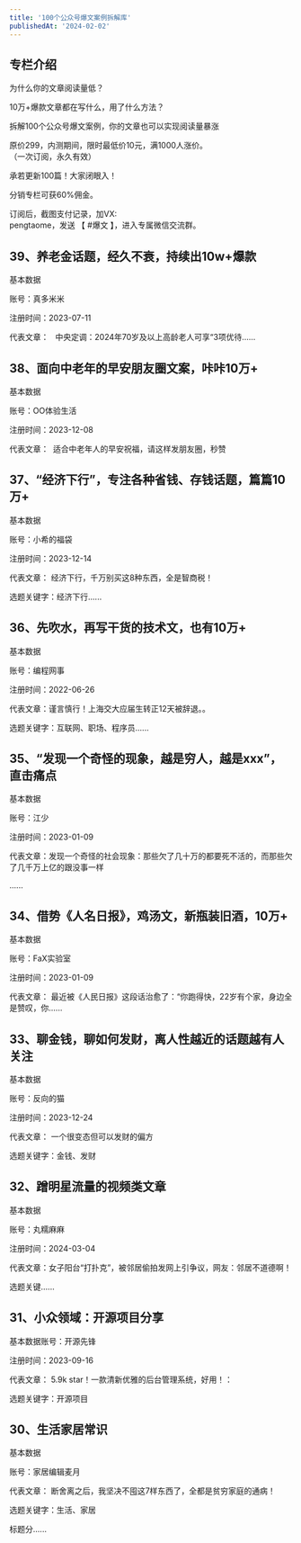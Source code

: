 ```yaml
---
title: '100个公众号爆文案例拆解库'
publishedAt: '2024-02-02'
---
```


## 专栏介绍

为什么你的文章阅读量低？  
  
10万+爆款文章都在写什么，用了什么方法？  
  
拆解100个公众号爆文案例，你的文章也可以实现阅读量暴涨  
  
原价299，内测期间，限时最低价10元，满1000人涨价。  
（一次订阅，永久有效）  
  
承若更新100篇！大家闭眼入！  
  
分销专栏可获60%佣金。  
  
订阅后，截图支付记录，加VX:  
pengtaome，发送 【 #爆文 】，进入专属微信交流群。

## 39、养老金话题，经久不衰，持续出10w+爆款
基本数据

账号：真多米米

注册时间：2023-07-11

代表文章：   中央定调：2024年70岁及以上高龄老人可享“3项优待......

## 38、面向中老年的早安朋友圈文案，咔咔10万+
基本数据

账号：OO体验生活

注册时间：2023-12-08

代表文章：  适合中老年人的早安祝福，请这样发朋友圈，秒赞 

## 37、“经济下行”，专注各种省钱、存钱话题，篇篇10万+
基本数据

账号：小希的福袋

注册时间：2023-12-14

代表文章： 经济下行，千万别买这8种东西，全是智商税！

选题关键字：经济下行......

## 36、先吹水，再写干货的技术文，也有10万+
基本数据

账号：编程网事

注册时间：2022-06-26

代表文章：谨言慎行！上海交大应届生转正12天被辞退。。

选题关键字：互联网、职场、程序员......

## 35、“发现一个奇怪的现象，越是穷人，越是xxx”，直击痛点
基本数据

账号：江少

注册时间：2023-01-09

代表文章：发现一个奇怪的社会现象：那些欠了几十万的都要死不活的，而那些欠了几千万上亿的跟没事一样

......

## 34、借势《人名日报》，鸡汤文，新瓶装旧酒，10万+
基本数据

账号：FaX实验室

注册时间：2023-01-09

代表文章： 最近被《人民日报》这段话治愈了：“你跑得快，22岁有个家，身边全是赞叹，你......

## 33、聊金钱，聊如何发财，离人性越近的话题越有人关注
基本数据

账号：反向的猫

注册时间：2023-12-24

代表文章： 一个很变态但可以发财的偏方

选题关键字：金钱、发财

## 32、蹭明星流量的视频类文章
基本数据

账号：丸糯麻麻 

注册时间：2024-03-04

代表文章：女子阳台“打扑克”，被邻居偷拍发网上引争议，网友：邻居不道德啊！

选题关键......

## 31、小众领域：开源项目分享
基本数据账号：开源先锋

注册时间：2023-09-16

代表文章： 5.9k star！一款清新优雅的后台管理系统，好用！：

选题关键字：开源项目

## 30、生活家居常识
基本数据

账号：家居编辑麦月

代表文章： 断舍离之后，我坚决不囤这7样东西了，全都是贫穷家庭的通病！

选题关键字：生活、家居

标题分......

